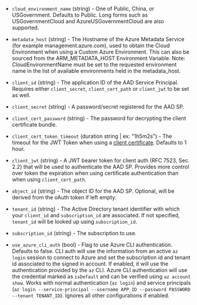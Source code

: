 <!-- Code generated from the comments of the Config struct in builder/azure/common/client/config.go; DO NOT EDIT MANUALLY -->

- `cloud_environment_name` (string) - One of Public, China, or
  USGovernment. Defaults to Public. Long forms such as
  USGovernmentCloud and AzureUSGovernmentCloud are also supported.

- `metadata_host` (string) - The Hostname of the Azure Metadata Service
  (for example management.azure.com), used to obtain the Cloud Environment
  when using a Custom Azure Environment. This can also be sourced from the
  ARM_METADATA_HOST Environment Variable.
  Note: CloudEnvironmentName must be set to the requested environment
  name in the list of available environments held in the metadata_host.

- `client_id` (string) - The application ID of the AAD Service Principal.
  Requires either `client_secret`, `client_cert_path` or `client_jwt` to be set as well.

- `client_secret` (string) - A password/secret registered for the AAD SP.

- `client_cert_password` (string) - The password for decrypting the client certificate bundle.

- `client_cert_token_timeout` (duration string | ex: "1h5m2s") - The timeout for the JWT Token when using a [client certificate](#client_cert_path). Defaults to 1 hour.

- `client_jwt` (string) - A JWT bearer token for client auth (RFC 7523, Sec. 2.2) that will be used
  to authenticate the AAD SP. Provides more control over token the expiration
  when using certificate authentication than when using `client_cert_path`.

- `object_id` (string) - The object ID for the AAD SP. Optional, will be derived from the oAuth token if left empty.

- `tenant_id` (string) - The Active Directory tenant identifier with which your `client_id` and
  `subscription_id` are associated. If not specified, `tenant_id` will be
  looked up using `subscription_id`.

- `subscription_id` (string) - The subscription to use.

- `use_azure_cli_auth` (bool) - Flag to use Azure CLI authentication. Defaults to false.
  CLI auth will use the information from an active `az login` session to connect to Azure and set the subscription id and tenant id associated to the signed in account.
  If enabled, it will use the authentication provided by the `az` CLI.
  Azure CLI authentication will use the credential marked as `isDefault` and can be verified using `az account show`.
  Works with normal authentication (`az login`) and service principals (`az login --service-principal --username APP_ID --password PASSWORD --tenant TENANT_ID`).
  Ignores all other configurations if enabled.

<!-- End of code generated from the comments of the Config struct in builder/azure/common/client/config.go; -->
